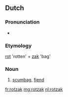 ==Dutch==
===Pronunciation===
* {{audio|nl-rotzak.ogg|rotzak}}

===Etymology===
[[rot]] 'rotten' + [[zak]] 'bag'

===Noun===
{{nl-noun|m|-en|rotzakje}}

# [[scumbag]], [[fiend]]

[[fr:rotzak]]
[[mg:rotzak]]
[[nl:rotzak]]